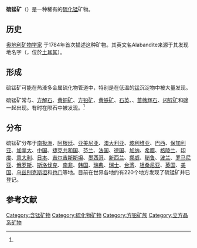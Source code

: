 {{Infobox mineral
| name        = 硫锰矿
| category    = 硫化物
| boxwidth    = 
| boxbgcolor  = 
| image       = Alabandite - Uchucchacua Mine, Oyon, Lima, Peru.jpg
| imagesize   = 
| alt         = 
| caption     = [[秘鲁|秘鲁]]的硫锰矿
| formula     = MnS
| strunz      = 2.CD.10 (8. ed: II/C.15-30 )
| dana        = 2.8.1.4
| unit cell   = a = 5.2236 Å; Z = 4
| molweight   = 
| color       = 黑色，钢灰色或棕黑色
| habit       = 大多为块状或粒状；少数立方体或正八面体
| system      = [[等轴晶系|等轴晶系]]
| twinning    = Lamellar <nowiki>||</nowiki> {111}
| cleavage    = {001}完美解理
| fracture    = 不规则，不均匀
| tenacity    = 脆弱
| mohs        = 3.5 至 4
| luster      = 亚金属
| streak      = 绿色
| diaphaneity = 不透明，薄片半透明
| gravity     = 4.053 
| density     = 
| polish      = 
| opticalprop = [[各向同性|各向同性]]
| refractive  = n = 2.70
| birefringence = 
| pleochroism = 
| 2V          = 
| dispersion  = 
| extinction  = 
| length fast/slow =
| fluorescence= 
| absorption  =
| melt        = 
| fusibility  = 
| diagnostic  = 
| solubility  = 
| other       = 
| alteration  = 
| references  = <ref name=Handbook>{{Cite web |url=http://www.handbookofmineralogy.org/pdfs/alabandite.pdf |title=Handbook of Mineralogy - Alabandite |language=en |accessdate=2011-05-23 |archive-date=2012-02-18 |archive-url=https://web.archive.org/web/20120218224546/http://www.handbookofmineralogy.org/pdfs/alabandite.pdf |dead-url=no }}</ref><ref name=Mindat>{{Cite web |url=http://www.mindat.org/min-89.html |title=Mindat.org - Alabandite |language=en |accessdate=2011-05-23 |archive-date=2011-10-05 |archive-url=https://web.archive.org/web/20111005184150/http://www.mindat.org/min-89.html |dead-url=no }}</ref>
}}

'''硫锰矿'''（{{lang-en|'''Alabandite'''}}）是一种稀有的[[硫化物|硫化]][[锰|锰]]矿物。

==历史==
[[奥地利|奥地利]][[矿物学|矿物学家]]{{link-en|弗朗茨·约瑟夫·穆勒·冯·莱赫斯坦|Franz-Joseph Müller von Reichenstein}} 于1784年首次描述这种矿物。其英文名Alabandite来源于其发现地名字{{link-en|艾拉班達|Alabanda}}（{{lang|en|Alabanda}}，位於[[土耳其|土耳其]]）。

==形成==
硫锰矿可能在热液多金属硫化物管道中，特别是在低温的[[锰|锰]]沉淀物中被大量发现。
<!-- 原文：May be in large quantities in epithermal polymetallic sulfide vein and especially in low-temperature manganese deposits. -->

硫锰矿常与{{link-en|螺状硫银矿|acanthite}}、[[方解石|方解石]]、[[黄铜矿|黄铜矿]]、[[方铅矿|方铅矿]]、[[黄铁矿|黄铁矿]]、[[石英|石英]]、{{link-en|菱锰矿|rhodochrosite}}、[[蔷薇辉石|蔷薇辉石]]、[[闪锌矿|闪锌矿]]和[[碲|碲]]一起出现。有时在陨石中被发现。<ref name=Handbook></ref>

==分布==
硫锰矿分布于[[南极洲|南极洲]]、[[阿根廷|阿根廷]]、[[亚美尼亚|亚美尼亚]]、[[澳大利亚|澳大利亚]]、[[玻利维亚|玻利维亚]]、[[巴西|巴西]]、[[保加利亚|保加利亚]]、[[加拿大|加拿大]]、[[中国|中国]]、[[捷克共和国|捷克共和国]]、[[芬兰|芬兰]]、[[法国|法国]]、[[德国|德国]]、[[加纳|加纳]]、[[希腊|希腊]]、[[格陵兰|格陵兰]]、[[印度|印度]]、[[意大利|意大利]]、[[日本|日本]]、[[吉尔吉斯斯坦|吉尔吉斯斯坦]]、[[墨西哥|墨西哥]]、[[新西兰|新西兰]]、[[挪威|挪威]]、[[秘鲁|秘鲁]]、[[波兰|波兰]]、[[罗马尼亚|罗马尼亚]]、[[俄罗斯|俄罗斯]]、[[斯洛伐克|斯洛伐克]]、[[南非|南非]]、[[韩国|韩国]]、[[瑞典|瑞典]]、[[瑞士|瑞士]]、[[台湾|台湾]]、[[坦桑尼亚|坦桑尼亚]]、[[英国|英国]]、[[美国|美国]]、[[乌兹别克斯坦|乌兹别克斯坦]]和[[也门|也门]]等地。目前在世界各地约有220个地方发现了硫锰矿并已登记。

==参考文献==
{{Reflist}}
{{Commonscat|Alabandite}}
{{錳礦石}}

[[Category:含锰矿物|Category:含锰矿物]]
[[Category:硫化物矿物|Category:硫化物矿物]]
[[Category:方铅矿族|Category:方铅矿族]]
[[Category:立方晶系矿物|Category:立方晶系矿物]]